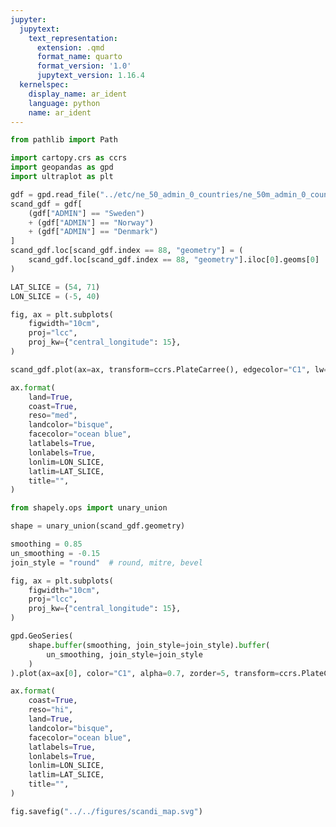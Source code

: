 ```yaml
---
jupyter:
  jupytext:
    text_representation:
      extension: .qmd
      format_name: quarto
      format_version: '1.0'
      jupytext_version: 1.16.4
  kernelspec:
    display_name: ar_ident
    language: python
    name: ar_ident
---
```


```python
from pathlib import Path

import cartopy.crs as ccrs
import geopandas as gpd
import ultraplot as plt
```

```python
gdf = gpd.read_file("../etc/ne_50_admin_0_countries/ne_50m_admin_0_countries.shp")
scand_gdf = gdf[
    (gdf["ADMIN"] == "Sweden")
    + (gdf["ADMIN"] == "Norway")
    + (gdf["ADMIN"] == "Denmark")
]
scand_gdf.loc[scand_gdf.index == 88, "geometry"] = (
    scand_gdf.loc[scand_gdf.index == 88, "geometry"].iloc[0].geoms[0]
)
```

```python
LAT_SLICE = (54, 71)
LON_SLICE = (-5, 40)
```

```python
fig, ax = plt.subplots(
    figwidth="10cm",
    proj="lcc",
    proj_kw={"central_longitude": 15},
)

scand_gdf.plot(ax=ax, transform=ccrs.PlateCarree(), edgecolor="C1", lw=1, color="C1", alpha=0.7, zorder=5)

ax.format(
    land=True,
    coast=True,
    reso="med",
    landcolor="bisque",
    facecolor="ocean blue",
    latlabels=True,
    lonlabels=True,
    lonlim=LON_SLICE,
    latlim=LAT_SLICE,
    title="",
)
```

```python
from shapely.ops import unary_union
```

```python
shape = unary_union(scand_gdf.geometry)
```

```python
smoothing = 0.85
un_smoothing = -0.15
join_style = "round"  # round, mitre, bevel

fig, ax = plt.subplots(
    figwidth="10cm",
    proj="lcc",
    proj_kw={"central_longitude": 15},
)

gpd.GeoSeries(
    shape.buffer(smoothing, join_style=join_style).buffer(
        un_smoothing, join_style=join_style
    )
).plot(ax=ax[0], color="C1", alpha=0.7, zorder=5, transform=ccrs.PlateCarree())

ax.format(
    coast=True,
    reso="hi",
    land=True,
    landcolor="bisque",
    facecolor="ocean blue",
    latlabels=True,
    lonlabels=True,
    lonlim=LON_SLICE,
    latlim=LAT_SLICE,
    title="",
)
```

```python
fig.savefig("../../figures/scandi_map.svg")
```

